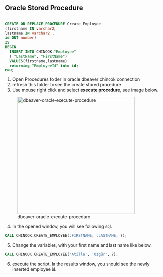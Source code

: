 ## Oracle Stored Procedure

```sql

CREATE OR REPLACE PROCEDURE Create_Employee 
(firstname IN varchar2,
lastname IN varchar2 , 
id OUT number)
IS
BEGIN
  INSERT INTO CHINOOK."Employee" 
  ( "LastName", "FirstName") 
  VALUES(firstname,lastname) 
  returning "EmployeeId" into id;   
END;

```

1. Open Procedures folder in oracle dbeaver chinook connection
2. refresh this folder to see the create stored procedure
3. Use mouse right click and select **execute procedure**, see image below.

![dbeaver-oracle-execute-procedure](images/dbeaver-oracle-execute-procedure.png){width=100mm}


4. In the opened window, you will see following sql.

```sql
CALL CHINOOK.CREATE_EMPLOYEE(:FIRSTNAME, :LASTNAME, ?);
```

5. Change the variables, with your first name and last name like below.

```sql
CALL CHINOOK.CREATE_EMPLOYEE('Atilla', 'Özgür', ?);
```

6. execute the script. In the results window, you should see the newly inserted employee id.



